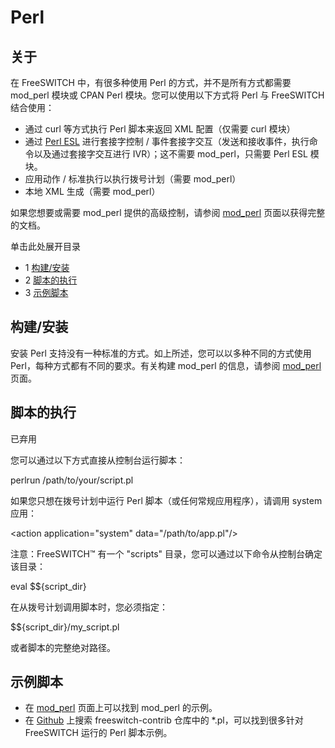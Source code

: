 # Perl

## 关于

在 FreeSWITCH 中，有很多种使用 Perl 的方式，并不是所有方式都需要 mod\_perl 模块或 CPAN Perl 模块。您可以使用以下方式将 Perl 与 FreeSWITCH 结合使用：

- 通过 curl 等方式执行 Perl 脚本来返回 XML 配置（仅需要 curl 模块）
- 通过 [Perl ESL](./index.mdx#about) 进行套接字控制 / 事件套接字交互（发送和接收事件，执行命令以及通过套接字交互进行 IVR）；这不需要 mod\_perl，只需要 Perl ESL 模块。
- 应用动作 / 标准执行以执行拨号计划（需要 mod\_perl）
- 本地 XML 生成（需要 mod\_perl）

如果您想要或需要 mod\_perl 提供的高级控制，请参阅 [mod\_perl](../../Modules/mod_perl_1048930.mdx#about) 页面以获得完整的文档。

单击此处展开目录

- 1 [构建/安装](#buildinstall)
- 2 [脚本的执行](#execution-of-a-script)
- 3 [示例脚本](#example-scripts)

## 构建/安装

安装 Perl 支持没有一种标准的方式。如上所述，您可以以多种不同的方式使用 Perl，每种方式都有不同的要求。有关构建 mod\_perl 的信息，请参阅 [mod\_perl](../../Modules/mod_perl_1048930.mdx#about) 页面。

## 脚本的执行

已弃用

您可以通过以下方式直接从控制台运行脚本：

perlrun /path/to/your/script.pl

如果您只想在拨号计划中运行 Perl 脚本（或任何常规应用程序），请调用 system 应用：

&lt;action application="system" data="/path/to/app.pl"/>

注意：FreeSWITCH™ 有一个 "scripts" 目录，您可以通过以下命令从控制台确定该目录：

eval $${script_dir}

在从拨号计划调用脚本时，您必须指定：

$${script_dir}/my_script.pl

或者脚本的完整绝对路径。

## 示例脚本

* 在 [mod\_perl](../../Modules/mod_perl_1048930.mdx#about) 页面上可以找到 mod\_perl 的示例。
* 在 [Github](https://github.com/freeswitch/freeswitch-contrib) 上搜索 freeswitch-contrib 仓库中的 \*.pl，可以找到很多针对 FreeSWITCH 运行的 Perl 脚本示例。